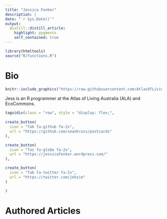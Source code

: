 ```yaml
---
title: "Jessica Fenker"
description: |
date: "`r Sys.Date()`"
output: 
  distill::distill_article:
    highlight: pygments
    self_contained: true
---
```


```r
library(htmltools)
source("R/functions.R")
```

# Bio

:::float-image

```r
knitr::include_graphics("https://raw.githubusercontent.com/AtlasOfLivingAustralia/SDS_website/main/images/people/jess.jpg")
```

Jess is an R programmer at the Atlas of Living Australia (ALA) and EcoCommons.

```r
tags$div(class = "row", style = "display: flex;",
         
create_button(
  icon = "fab fa-github fa-2x",
  url = "https://github.com/seankross/postcards"
),

create_button(
  icon = "fas fa-globe fa-2x",
  url = "https://jessicafenker.wordpress.com/"
),

create_button(
  icon = "fab fa-twitter fa-2x",
  url = "https://twitter.com/jehzim"
)

)
```

:::



# Authored Articles
